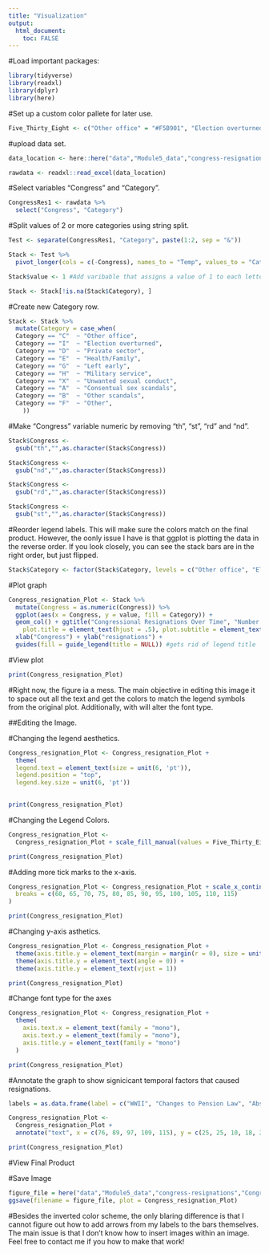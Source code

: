 ```yaml
---
title: "Visualization"
output: 
  html_document:
    toc: FALSE
---
```



#Load important packages:
```r
library(tidyverse)
library(readxl)
library(dplyr)
library(here)
```
#Set up a custom color pallete for later use.\
```r
Five_Thirty_Eight <- c("Other office" = "#F5B901", "Election overturned" = "#222222", "Private sector" = "#018FD5", "Health/Family" = "#43AB43", "Left early" = "#AE66AB", "Military service" = "#A4522E", "Unwanted sexual conduct" = "#FF2700", "Consentual sex scandals" = "#FF9F02", "Other scandals" = "#FFE3D7", "Other" = "#CDCDCD")
```

#upload data set.
```r

data_location <- here::here("data","Module5_data","congress-resignations","congressional_resignations.xlsx")

rawdata <- readxl::read_excel(data_location)
```

#Select variables "Congress" and "Category".
```r
CongressRes1 <- rawdata %>%
  select("Congress", "Category")
```


#Split values of 2 or more categories using string split.
```r
Test <- separate(CongressRes1, "Category", paste(1:2, sep = "&"))

Stack <- Test %>%
  pivot_longer(cols = c(-Congress), names_to = "Temp", values_to = "Category")

Stack$value <- 1 #Add varibable that assigns a value of 1 to each letter.

Stack <- Stack[!is.na(Stack$Category), ]
```

#Create new Category row.
```r
Stack <- Stack %>%
  mutate(Category = case_when(
  Category == "C"  ~ "Other office",
  Category == "I"  ~ "Election overturned",
  Category == "D"  ~ "Private sector",
  Category == "E"  ~ "Health/Family",
  Category == "G"  ~ "Left early",
  Category == "H"  ~ "Military service",
  Category == "X"  ~ "Unwanted sexual conduct",
  Category == "A"  ~ "Consentual sex scandals",
  Category == "B"  ~ "Other scandals",
  Category == "F"  ~ "Other",
    ))
```

#Make "Congress" variable numeric by removing "th", "st", "rd" and "nd".
```r
Stack$Congress <-
  gsub("th","",as.character(Stack$Congress)) 

Stack$Congress <-
  gsub("nd","",as.character(Stack$Congress))

Stack$Congress <-
  gsub("rd","",as.character(Stack$Congress))

Stack$Congress <-
  gsub("st","",as.character(Stack$Congress))
```

#Reorder legend labels. This will make sure the colors match on the final product. However, the oonly issue I have is that ggplot is plotting the data in the reverse order. If you look closely, you can see the stack bars are in the right order, but just flipped.
```r
Stack$Category <- factor(Stack$Category, levels = c("Other office", "Election overturned", "Private sector", "Health/Family", "Left early", "Military service", "Unwanted sexual conduct", "Consentual sex scandals", "Other scandals", "Other"))
```

#Plot graph
```r
Congress_resignation_Plot <- Stack %>%
  mutate(Congress = as.numeric(Congress)) %>%
  ggplot(aes(x = Congress, y = value, fill = Category)) +
  geom_col() + ggtitle("Congressional Resignations Over Time", "Number of Congressional Resignations by Session and Public Reason for Resignation Since 1901") + theme(
    plot.title = element_text(hjust = .5), plot.subtitle = element_text(hjust = .5, size = 8)) + #center plot title
  xlab("Congress") + ylab("resignations") +
  guides(fill = guide_legend(title = NULL)) #gets rid of legend title
```

#View plot
```r
print(Congress_resignation_Plot)
```
#Right now, the figure ia a mess. The main objective in editing this image it to space out all the text and get the colors to match the legend symbols from the original plot. Additionally, with will alter the font type.

##Editing the Image.

#Changing the legend aesthetics.
```r
Congress_resignation_Plot <- Congress_resignation_Plot + 
  theme(
  legend.text = element_text(size = unit(6, 'pt')),
  legend.position = "top",
  legend.key.size = unit(6, 'pt'))
  

print(Congress_resignation_Plot)
```
#Changing the Legend Colors.
```r
Congress_resignation_Plot <-
  Congress_resignation_Plot + scale_fill_manual(values = Five_Thirty_Eight)

print(Congress_resignation_Plot)
```

#Adding more tick marks to the x-axis.
```r
Congress_resignation_Plot <- Congress_resignation_Plot + scale_x_continuous(
  breaks = c(60, 65, 70, 75, 80, 85, 90, 95, 100, 105, 110, 115)
)

print(Congress_resignation_Plot)
```

#Changing y-axis asthetics.
```r
Congress_resignation_Plot <- Congress_resignation_Plot + 
  theme(axis.title.y = element_text(margin = margin(r = 0), size = unit(6, 'pt'))) + 
  theme(axis.title.y = element_text(angle = 0)) + 
  theme(axis.title.y = element_text(vjust = 1))

print(Congress_resignation_Plot)
```


#Change font type for the axes
```r
Congress_resignation_Plot <- Congress_resignation_Plot +
  theme(
    axis.text.x = element_text(family = "mono"),
    axis.text.y = element_text(family = "mono"),
    axis.title.y = element_text(family = "mono")
  )

print(Congress_resignation_Plot)
```
#Annotate the graph to show signicicant temporal factors that caused resignations.
```r
labels = as.data.frame(label = c("WWII", "Changes to Pension Law", "Abscam Scandal", "Abrahamoff Scandal", "MeToo"), x = c(76, 89, 97, 109, 115), y = c(25, 25, 18, 18, 20))

Congress_resignation_Plot <-
  Congress_resignation_Plot + 
  annotate("text", x = c(76, 89, 97, 109, 115), y = c(25, 25, 10, 18, 20), label = c("WWII", "Changes to Pension Law", "Abscam Scandal", "Abrahamoff Scandal", "MeToo"), size = 2)

print(Congress_resignation_Plot)
```

#View Final Product


#Save Image
```r
figure_file = here("data","Module5_data","congress-resignations","Congressional_Resignations.png")
ggsave(filename = figure_file, plot = Congress_resignation_Plot)
```
#Besides the inverted color scheme, the only blaring difference is that I cannot figure out how to add arrows from my labels to the bars themselves. The main issue is that I don't know how to insert images within an image. Feel free to contact me if you how to make that work!


